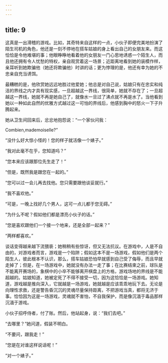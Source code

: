 ```yaml
---
---
---
```

title: 9
---



这真是一出滑稽的游戏。比如，其奇特来自这样的一点，小伙子即便完美地扮演了陌生司机的角色，他还是一刻不停地在搭车姑娘的身上看出自己的女朋友来。而这恰恰是令他难堪的事；他眼睁睁地看着他的女朋友一门心思地诱惑一个陌生人，而且他还拥有令人忧愁的特权，亲自观赏着这一场景；近距离地看到她的装模作样，亲耳听到她欺骗他（她还将欺骗他）时讲的话；更为悖理的是，他还有幸为她的不忠亲自充当诱饵。

最糟糕的是，他欣赏她远远地胜过他爱她；他总是对自己说，姑娘只有在忠实和纯洁的界线之内才具有现实感，一旦超越这一界线，很简单，她就不存在了；一旦超越这一界线，她就不再是她自己了，就像水一旦过了沸点就不再是水了。当他看到她以一种如此自然的优雅方式越过这一可怕的界线后，他感到胸中的怒火一下子升腾起来。

她从卫生间回来后，忿忿地抱怨说：“一个家伙问我：

Combien,mademoiselle?”

“没什么好大惊小怪的！您的样子就活像一个婊子。”

“我对此毫不在乎，您知道吗？”

“您本来应该跟那位先生走了！”

“但是，既然我是跟您在一起的。”

“您可以过一会儿再去找他。您只需要跟他谈妥就行。”

“我不喜欢他。”

“可是，一晚上找好几个男人，这可一点儿都于您无碍。”

“为什么不呢？假如他们都是漂亮小伙子的话。”

“您是喜欢跟他们一个接一个地来，还是全部一起来？”

“两样都喜欢。”

谈话变得越来越下流猥亵；她稍稍有些惊讶，但又无法抗议。在游戏中，人是不自由的，对游戏者而言，游戏是一个陷阱；假如这本不是一场游戏，假如他们是两个陌生人，彼此根本不认识，那么，搭车姑娘恐怕早就感到自己受了侮辱，而且早就走掉了；但是，在一场游戏中，她就没有办法一走了事；在比赛结束之前，球队是不能离开赛场的，象棋中的小卒不能够离开棋盘上的方格，游戏场地的界线是不能超越的。姑娘知道，她被定死了不得不接受一切，因为这恰恰是一场游戏。她知道，游戏越是推向深入，它就越是一场游戏，她就越是应该乖乖地玩下去。无论是向理性求救，还是警告昏沉沉的灵魂尽量保持距离，不把游戏当真，都将无济于事。恰恰因为这是一场游戏，灵魂就不害怕，不自我保护，而是像沉湎于毒品那样沉湎于游戏。

小伙子招呼侍者，付了账。然后，他站起身，说：“我们去吧。”

“去哪里？”她问道，假装不明白。

“不要问，跟我走！”

“您是在对谁这样说话呢！”

“对一个婊子。”